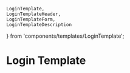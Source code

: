     LoginTemplate,
    LoginTemplateHeader,
    LoginTemplateForm,
    LoginTemplateDescription
} from 'components/templates/LoginTemplate';

<Meta title="Templates/LoginTemplate" component={LoginTemplate} />

# Login Template
<Canvas>
    <Story name="default">
        <LoginTemplate>
            <LoginTemplateHeader>
                <ReactPlaceholder type='round' ready={false} color='#E0E0E0' style={{ width: 100, height: 100 }} />
            </LoginTemplateHeader>
            <LoginTemplateDescription>
                <ReactPlaceholder type='textRow' ready={false} color='#E0E0E0' style={{ width: 400 }} />
            </LoginTemplateDescription>
            <LoginTemplateForm>
                <ReactPlaceholder type='rect' ready={false} color='#E0E0E0' style={{ width: 300, height: 40 }} />
                <ReactPlaceholder type='rect' ready={false} color='#E0E0E0' style={{ width: 300, height: 40 }} />
                <ReactPlaceholder type='rect' ready={false} color='#E0E0E0' style={{ width: 300, height: 40 }} />
                <ReactPlaceholder type='rect' ready={false} color='#E0E0E0' style={{ width: 300, height: 40 }} />
                <ReactPlaceholder type='rect' ready={false} color='#E0E0E0' style={{ width: 300, height: 40 }} />
                <ReactPlaceholder type='rect' ready={false} color='#E0E0E0' style={{ width: 300, height: 40 }} />
            </LoginTemplateForm>
        </LoginTemplate>
    </Story>
</Canvas>